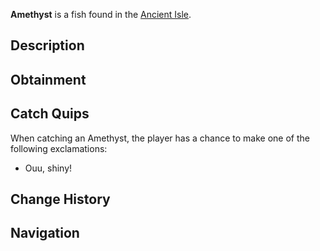 {{FishInfobox
|image          = Amethyst.png
|rarity         = Gemstone
|sea            = First Sea
|location       = [[Ancient Isle]]
|sublocation    = 
|sources        = Meteor
|radar_location = 
|xp             = 35
|weather        = 
|time           = 
|season         = 
|bait           = 
|base_weight    = 1.6
|base_value     = 150
|weight_range   = 0.8
|base_chance    = 100
|base_resil     = 100
}}
'''Amethyst''' is a {{Rarity|Gemstone}} fish found in the [[Ancient Isle]].

== Description ==
{{Description|A purple variety of quartz with calming properties.|Bestiary Entry}}

== Obtainment ==
{{Description|From meteors.|Bestiary Hint}}

== Catch Quips ==
When catching an Amethyst, the player has a chance to make one of the following exclamations:
* Ouu, shiny!

== Change History ==
{{Change History|{{subst:Current Version}}}}

== Navigation ==
{{Fish Navbox|Ancient Isle}}